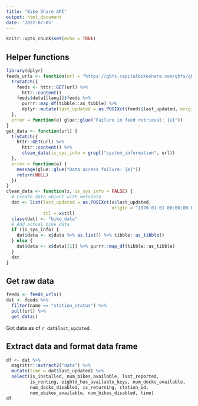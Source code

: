 ```yaml
---
title: "Bike Share API"
output: html_document
date: '2022-07-05'
---
```


```r
knitr::opts_chunk$set(echo = TRUE)
```

## Helper functions

```r
library(dplyr)
feeds_urls <- function(url = "https://gbfs.capitalbikeshare.com/gbfs/gbfs.json", lang = "en") {
  tryCatch({
    feeds <- httr::GET(url) %>%
      httr::content()
    feeds$data[[lang]]$feeds %>%
      purrr::map_df(tibble::as_tibble) %>%
      dplyr::mutate(last_updated = as.POSIXct(feeds$last_updated, origin = "1970-01-01 00:00:00 UTC"))
  },
  error = function(e) glue::glue("Failure in feed retrieval: {e}"))
}
get_data <- function(url) {
  tryCatch({
    httr::GET(url) %>%
      httr::content() %>%
      clean_data(is_sys_info = grepl("system_information", url))
  },
  error = function(e) {
    message(glue::glue("Data access failure: {e}"))
    return(NULL)
  })
}
clean_data <- function(x, is_sys_info = FALSE) {
  # Create data object with metadata
  dat <- list(last_updated = as.POSIXct(x$last_updated,
                                        origin = "1970-01-01 00:00:00 UTC"),
              ttl = x$ttl)
  class(dat) <- "bike_data"
  # Add actual bike data
  if (is_sys_info) {
    dat$data <- x$data %>% as.list() %>% tibble::as_tibble()
  } else {
    dat$data <- x$data[[1]] %>% purrr::map_df(tibble::as_tibble)
  }
  dat
}
```

## Get raw data

```r
feeds <- feeds_urls()
dat <- feeds %>% 
  filter(name == "station_status") %>% 
  pull(url) %>% 
  get_data()
```

Got data as of `r dat$last_updated`.

## Extract data and format data frame

```r
df <- dat %>%
  magrittr::extract2("data") %>%
  mutate(time = dat$last_updated) %>%
  select(is_installed, num_bikes_available, last_reported, 
         is_renting, eightd_has_available_keys, num_docks_available, 
         num_docks_disabled, is_returning, station_id, 
         num_ebikes_available, num_bikes_disabled, time)
df
```